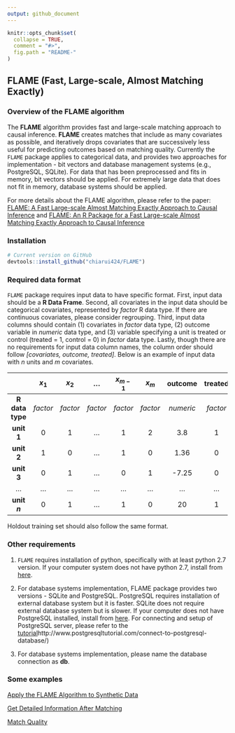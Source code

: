 ```yaml
---
output: github_document
---
```


<!-- README.md is generated from README.Rmd. Please edit that file -->

```r
knitr::opts_chunk$set(
  collapse = TRUE,
  comment = "#>",
  fig.path = "README-"
)
```


## FLAME (Fast, Large-scale, Almost Matching Exactly)

### Overview of the FLAME algorithm 

The **FLAME** algorithm provides fast and large-scale matching approach to causal inference. **FLAME** creates matches that include as many covariates as possible, and iteratively drops covariates that are successively less useful for predicting outcomes based on matching quality. Currently the `FLAME` package applies to categorical data, and provides two approaches for implementation - bit vectors and database management systems (e.g., PostgreSQL, SQLite). For data that has been preprocessed and fits in memory, bit vectors should be applied. For extremely large data that does not fit in memory, database systems should be applied.

For more details about the FLAME algorithm, please refer to the paper: [FLAME: A Fast Large-scale Almost Matching Exactly Approach to Causal Inference ](https://arxiv.org/pdf/1707.06315.pdf) and [FLAME: An R Package for a Fast Large-scale Almost Matching Exactly Approach to Causal Inference](articles/jss.html)

### Installation  

```r
# Current version on GitHub
devtools::install_github("chiarui424/FLAME") 
```

### Required data format

`FLAME` package requires input data to have specific format. First, input data should be a **R Data Frame**. Second, all covariates in the input data should be categorical covariates, represented by *factor* R data type. If there are continuous covariates, please consider regrouping. Third, input data columns should contain (1) covariates in *factor* data type, (2) outcome variable in *numeric* data type, and (3) variable specifying a unit is treated or control (treated = 1, control = 0) in *factor* data type. Lastly, though there are no requirements for input data column names, the column order should follow *[covariates, outcome, treated]*. Below is an example of input data with $n$ units and $m$ covariates.


|              | **$x_1$** | **$x_2$** | **...** | **$x_{m-1}$** | **$x_m$** | **outcome** | **treated** |
| :---:        | :---:     | :---:     | :---:   | :---:         | :---:     | :---:       | :---:       | 
| **R data type**| *factor*| *factor*  | *factor*| *factor*      | *factor*  | *numeric*   | *factor*    |
| **unit 1**   | 0         | 1         | ...     | 1             | 2         | 3.8         | 1           |
| **unit 2**   | 1         | 0         | ...     | 1             | 0         | 1.36        | 0           |
| **unit 3**   | 0         | 1         | ...     | 0             | 1         | -7.25       | 0           |
| ...          | ...       | ...       | ...     | ...           | ...       | ...         | ...         |
| **unit $n$** | 0         | 1         | ...     | 1             | 0         | 20          | 1           |


Holdout training set should also follow the same format.

### Other requirements

1. `FLAME` requires installation of python, specifically with at least python 2.7 version. If your computer system does not have python 2.7, install from [here](https://www.python.org/downloads/). 

2. For database systems implementation, FLAME package provides two versions - SQLite and PostgreSQL. PostgreSQL requires installation of external database system but it is faster. SQLite does not require external database system but is slower. If your computer does not have PostgreSQL installed, install from [here](https://www.postgresql.org/download/). For connecting and setup of PostgreSQL server, please refer to the [tutorial]( at \url{)http://www.postgresqltutorial.com/connect-to-postgresql-database/)

3. For database systems implementation, please name the database connection as **db**.

### Some examples 

[Apply the FLAME Algorithm to Synthetic Data](articles/Synthetic_Data.html)   


[Get Detailed Information After Matching](articles/CATE.html)  


[Match Quality](articles/Match_Quality.html)  

